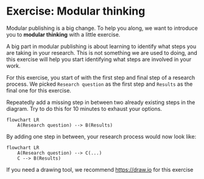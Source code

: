 # Exercise: Modular thinking {.unnumbered}

Modular publishing is a big change. To help you along, we want to introduce you to **modular thinking** with a little exercise. 

A big part in modular publishing is about learning to identify what steps you are taking in your research. This is not something we are used to doing, and this exercise will help you start identifying what steps are involved in your work.

For this exercise, you start of with the first step and final step of a research process. We picked `Research question` as the first step and `Results` as the final one for this exercise.

:::{callout-idea}
Repeatedly add a missing step in between two already existing steps in the diagram. Try to do this for 10 minutes to exhaust your options.
:::

```mermaid
flowchart LR
    A(Research question) --> B(Results)
```

By adding one step in between, your research process would now look like:

```mermaid
flowchart LR
    A(Research question) --> C(...)
    C --> B(Results)
```

:::{.callout-note}
If you need a drawing tool, we recommend <https://draw.io> for this exercise
:::